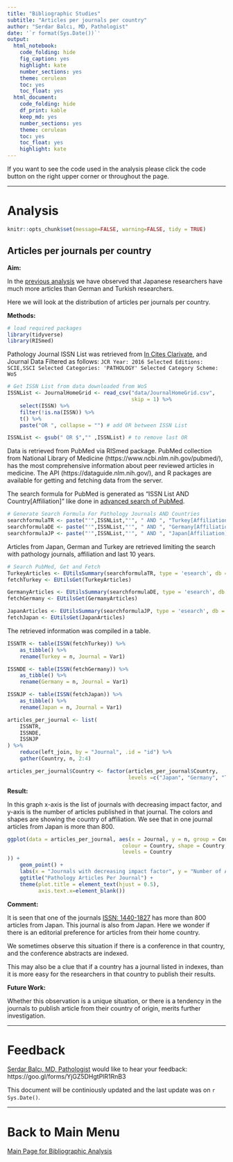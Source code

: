 ```yaml
---
title: "Bibliographic Studies"
subtitle: "Articles per journals per country"
author: "Serdar Balcı, MD, Pathologist"
date: '`r format(Sys.Date())`'
output: 
  html_notebook: 
    code_folding: hide
    fig_caption: yes
    highlight: kate
    number_sections: yes
    theme: cerulean
    toc: yes
    toc_float: yes
  html_document: 
    code_folding: hide
    df_print: kable
    keep_md: yes
    number_sections: yes
    theme: cerulean
    toc: yes
    toc_float: yes
    highlight: kate
---
```


If you want to see the code used in the analysis please click the code button on the right upper corner or throughout the page.

---

# Analysis

```r
knitr::opts_chunk$set(message=FALSE, warning=FALSE, tidy = TRUE)
```

## Articles per journals per country

**Aim:**

In the [previous analysis](https://sbalci.github.io/pubmed/CountryBasedComparison.html) we have observed that Japanese researchers have much more articles than German and Turkish researchers.

Here we will look at the distribution of articles per journals per country. 


**Methods:**

```r
# load required packages
library(tidyverse)
library(RISmed)
```

Pathology Journal ISSN List was retrieved from [In Cites Clarivate](https://jcr.incites.thomsonreuters.com/), and Journal Data Filtered as follows: `JCR Year: 2016 Selected Editions: SCIE,SSCI Selected Categories: 'PATHOLOGY' Selected Category Scheme: WoS`

```r
# Get ISSN List from data downloaded from WoS
ISSNList <- JournalHomeGrid <- read_csv("data/JournalHomeGrid.csv", 
                                        skip = 1) %>% 
    select(ISSN) %>% 
    filter(!is.na(ISSN)) %>% 
    t() %>% 
    paste("OR ", collapse = "") # add OR between ISSN List

ISSNList <- gsub(" OR $","" ,ISSNList) # to remove last OR
```

Data is retrieved from PubMed via RISmed package.
PubMed collection from National Library of Medicine (https://www.ncbi.nlm.nih.gov/pubmed/), has the most comprehensive information about peer reviewed articles in medicine.
The API (https://dataguide.nlm.nih.gov/), and R packages are available for getting and fetching data from the server.

The search formula for PubMed is generated as "ISSN List AND Country[Affiliation]" like done in [advanced search of PubMed](https://www.ncbi.nlm.nih.gov/pubmed/advanced).

```r
# Generate Search Formula For Pathology Journals AND Countries
searchformulaTR <- paste("'",ISSNList,"'", " AND ", "Turkey[Affiliation]")
searchformulaDE <- paste("'",ISSNList,"'", " AND ", "Germany[Affiliation]")
searchformulaJP <- paste("'",ISSNList,"'", " AND ", "Japan[Affiliation]")
```

Articles from Japan, German and Turkey are retrieved limiting the search with pathology journals, affiliation and last 10 years.

```r
# Search PubMed, Get and Fetch
TurkeyArticles <- EUtilsSummary(searchformulaTR, type = 'esearch', db = 'pubmed', mindate = 2007, maxdate = 2017, retmax = 10000)
fetchTurkey <- EUtilsGet(TurkeyArticles)

GermanyArticles <- EUtilsSummary(searchformulaDE, type = 'esearch', db = 'pubmed', mindate = 2007, maxdate = 2017, retmax = 10000)
fetchGermany <- EUtilsGet(GermanyArticles)

JapanArticles <- EUtilsSummary(searchformulaJP, type = 'esearch', db = 'pubmed', mindate = 2007, maxdate = 2017, retmax = 10000)
fetchJapan <- EUtilsGet(JapanArticles)
```

The retrieved information was compiled in a table.

```r

ISSNTR <- table(ISSN(fetchTurkey)) %>% 
    as_tibble() %>% 
    rename(Turkey = n, Journal = Var1)

ISSNDE <- table(ISSN(fetchGermany)) %>% 
    as_tibble() %>% 
    rename(Germany = n, Journal = Var1)

ISSNJP <- table(ISSN(fetchJapan)) %>% 
    as_tibble() %>% 
    rename(Japan = n, Journal = Var1)

articles_per_journal <- list(
    ISSNTR,
    ISSNDE,
    ISSNJP
) %>%
    reduce(left_join, by = "Journal", .id = "id") %>% 
    gather(Country, n, 2:4)

articles_per_journal$Country <- factor(articles_per_journal$Country,
                                       levels =c("Japan", "Germany", "Turkey"))

```



**Result:**

In this graph x-axis is the list of journals with decreasing impact factor, and y-axis is the number of articles published in that journal. The colors and shapes are showing the country of affiliation. We see that in one journal articles from Japan is more than 800.  

```r
ggplot(data = articles_per_journal, aes(x = Journal, y = n, group = Country,
                                     colour = Country, shape = Country,
                                     levels = Country
)) +
    geom_point() +
    labs(x = "Journals with decreasing impact factor", y = "Number of Articles") +
    ggtitle("Pathology Articles Per Journal") + 
    theme(plot.title = element_text(hjust = 0.5),
          axis.text.x=element_blank())

```


**Comment:**

It is seen that one of the journals [ISSN: 1440-1827](https://onlinelibrary.wiley.com/page/journal/14401827/homepage/productinformation.html) has more than 800 articles from Japan. This journal is also from Japan. Here we wonder if there is an editorial preference for articles from their home country. 

We sometimes observe this situation if there is a conference in that country, and the conference abstracts are indexed. 

This may also be a clue that if a country has a journal listed in indexes, than it is more easy for the researchers in that country to publish their results.


**Future Work:**

Whether this observation is a unique situation, or there is a tendency in the journals to publish article from their country of origin, merits further investigation. 



---


# Feedback

[Serdar Balcı, MD, Pathologist](https://github.com/sbalci) would like to hear your feedback: https://goo.gl/forms/YjGZ5DHgtPlR1RnB3

This document will be continiously updated and the last update was on `r Sys.Date()`.

---

# Back to Main Menu

[Main Page for Bibliographic Analysis](https://sbalci.github.io/pubmed/BibliographicStudies.html)